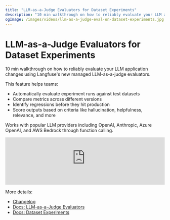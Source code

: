 ```yaml
---
title: "LLM-as-a-Judge Evaluators for Dataset Experiments"
description: "10 min walkthrough on how to reliably evaluate your LLM application changes using Langfuse's new managed LLM-as-a-judge evaluators."
ogImage: /images/videos/llm-as-a-judge-eval-on-dataset-experiments.jpg
---
```


# LLM-as-a-Judge Evaluators for Dataset Experiments

10 min walkthrough on how to reliably evaluate your LLM application changes using Langfuse's new managed LLM-as-a-judge evaluators.

This feature helps teams:

- Automatically evaluate experiment runs against test datasets
- Compare metrics across different versions
- Identify regressions before they hit production
- Score outputs based on criteria like hallucination, helpfulness, relevance, and more

Works with popular LLM providers including OpenAI, Anthropic, Azure OpenAI, and AWS Bedrock through function calling.

<iframe
  width="100%"
  className="aspect-[16/9] rounded-lg border mt-6 w-full"
  src="https://www.youtube-nocookie.com/embed/JOGMn5nqCSM?si=9-Et0tKtOYffyvru"
  title="YouTube video player"
  frameborder="0"
  allow="accelerometer; autoplay; clipboard-write; encrypted-media; gyroscope; picture-in-picture; web-share"
  referrerpolicy="strict-origin-when-cross-origin"
  allowFullScreen
></iframe>

More details:

- [Changelog](/changelog/2024-11-19-llm-as-a-judge-for-datasets)
- [Docs: LLM-as-a-Judge Evaluators](/docs/scores/model-based-evals)
- [Docs: Dataset Experiments](/docs/datasets)

